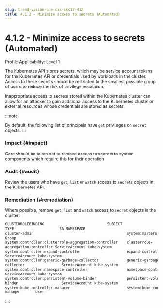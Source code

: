 ```yaml
---
slug: trend-vision-one-cis-aks17-412
title: 4.1.2 - Minimize access to secrets (Automated)
---
```

# 4.1.2 - Minimize access to secrets (Automated)

Profile Applicability: Level 1

The Kubernetes API stores secrets, which may be service account tokens for the Kubernetes API or credentials used by workloads in the cluster. Access to these secrets should be restricted to the smallest possible group of users to reduce the risk of privilege escalation.

Inappropriate access to secrets stored within the Kubernetes cluster can allow for an attacker to gain additional access to the Kubernetes cluster or external resources whose credentials are stored as secrets.

:::note

By default, the following list of principals have `get` privileges on `secret` objects.
:::

### Impact {#impact}

Care should be taken not to remove access to secrets to system components which require this for their operation

### Audit {#audit}

Review the users who have `get`, `list` or `watch` access to `secrets` objects in the Kubernetes API.

### Remediation {#remediation}

Where possible, remove `get`, `list` and `watch` access to `secret` objects in the cluster:

```bash
CLUSTERROLEBINDING                             SUBJECT
TYPE                     SA-NAMESPACE
cluster-admin                                           system:masters
Group
system:controller:clusterrole-aggregation-controller    clusterrole-
aggregation-controller ServiceAccount kube-system
system:controller:expand-controller                     expand-controller
ServiceAccount kube-system
system:controller:generic-garbage-collector             generic-garbage-
collector                 ServiceAccount kube-system
system:controller:namespace-controller                  namespace-controller
ServiceAccount kube-system
system:controller:persistent-volume-binder              persistent-volume-
binder                    ServiceAccount kube-system
system:kube-controller-manager                          system:kube-controller-
manager       User
```
::::
